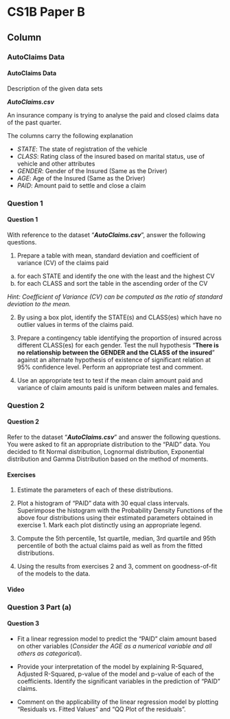 

CS1B Paper B {data-navmenu="R for Actuarial Statistics"}
==============================================================

Column {.tabset}
--------------------------------


### AutoClaims Data

<h4> AutoClaims Data </h4>

Description of the given data sets

***AutoClaims.csv***

An insurance company is trying to analyse the paid and closed claims data of the past quarter.

The columns carry the following explanation

* *STATE*: The state of registration of the vehicle
* *CLASS*: Rating class of the insured based on marital status, use of vehicle and other attributes
* *GENDER*: Gender of the Insured (Same as the Driver)
* *AGE*: Age of the Insured (Same as the Driver)
* *PAID*: Amount paid to settle and close a claim




### Question 1

<h4> Question 1 </h4>

With reference to the dataset "***AutoClaims.csv***", answer the following questions.

1. Prepare a table with mean, standard deviation and coefficient of variance (CV) of the claims paid
a. for each STATE and identify the one with the least and the highest CV
b. for each CLASS and sort the table in the ascending order of the CV

*Hint: Coefficient of Variance (CV) can be computed as the ratio of standard deviation 
to the mean. *
<p>
2. By using a box plot, identify the STATE(s) and CLASS(es) which have no outlier
values in terms of the claims paid. 
<p>
3.  Prepare a contingency table identifying the proportion of insured across different CLASS(es) for each gender. 
Test the null hypothesis “**There is no relationship between the GENDER and the CLASS of the insured**” against an alternate hypothesis of
existence of significant relation at 95% confidence level. Perform an appropriate test and comment. 
<p>
4. Use an appropriate test to test if the mean claim amount paid and variance of claim
amounts paid is uniform between males and females. 

### Question 2

<h4> Question 2 </h4>
Refer to the dataset "***AutoClaims.csv***" and answer the following questions.
You were asked to fit an appropriate distribution to the “PAID” data. 
You decided to fit Normal distribution, Lognormal distribution, Exponential distribution and Gamma Distribution based on the method of moments.

#### Exercises

1. Estimate the parameters of each of these distributions. 

2. Plot a histogram of “PAID” data with 30 equal class intervals. 
Superimpose the histogram with the Probability Density Functions of the above four distributions using their estimated parameters obtained in exercise 1. 
Mark each plot distinctly using an appropriate legend. 

3. Compute the 5th percentile, 1st quartile, median, 3rd quartile and 95th percentile of both the actual claims paid as well as from the fitted distributions. 

4. Using the results from exercises 2 and 3, comment on goodness-of-fit of the models to the data. 

#### Video




### Question 3 Part (a)
<h4> Question 3</h4>

* Fit a linear regression model to predict the “PAID” claim amount based on other variables (*Consider the AGE as a numerical variable and all others as categorical*).

* Provide your interpretation of the model by explaining R-Squared, Adjusted R-Squared, p-value of the model and p-value of each of the coefficients. 
Identify the significant variables in the prediction of “PAID” claims. 

* Comment on the applicability of the linear regression model by plotting “Residuals vs. Fitted Values” and “QQ Plot of the residuals”. 
